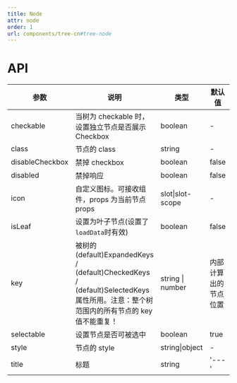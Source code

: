 ```yaml
---
title: Node
attr: node
order: 1
url: components/tree-cn#tree-node
---
```


# API
| 参数 | 说明 | 类型 | 默认值 | 版本 |
| --- | --- | --- | --- | --- |
| checkable | 当树为 checkable 时，设置独立节点是否展示 Checkbox | boolean | - |  |
| class | 节点的 class | string | - |  |
| disableCheckbox | 禁掉 checkbox | boolean | false |  |
| disabled | 禁掉响应 | boolean | false |  |
| icon | 自定义图标。可接收组件，props 为当前节点 props | slot\|slot-scope | - |  |
| isLeaf | 设置为叶子节点(设置了`loadData`时有效) | boolean | false |  |
| key | 被树的 (default)ExpandedKeys / (default)CheckedKeys / (default)SelectedKeys 属性所用。注意：整个树范围内的所有节点的 key 值不能重复！ | string \| number | 内部计算出的节点位置 |  |
| selectable | 设置节点是否可被选中 | boolean | true |  |
| style | 节点的 style | string\|object | - |  |
| title | 标题 | string | '---' |  |
